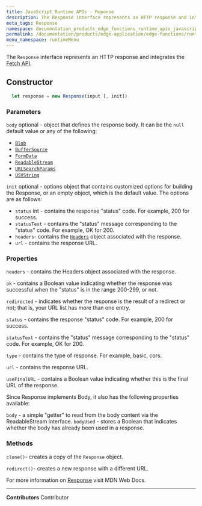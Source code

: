 ```yaml
---
title: JavaScript Runtime APIs - Reponse
description: The Response interface represents an HTTP response and integrates the Fetch API.
meta_tags: Response
namespace: documentation_products_edge_functions_runtime_apis_javascript_response
permalink: /documentation/products/edge-application/edge-functions/runtime-apis/javascript/response/
menu_namespace: runtimeMenu
---
```


The `Response` interface represents an HTTP response and integrates the [Fetch API](/en/documentation/products/edge-application/edge-functions/runtime-apis/javascript/fetch/).

## Constructor

```js
  let response = new Response(input [, init])
```

### Parameters

`body` optional - object that defines the response body. It can be the `null` default value or any of the following:

- [`Blob`](https://developer.mozilla.org/en-US/docs/Web/API/Blob)
- [`BufferSource`](https://developer.mozilla.org/en-US/docs/Web/API/SourceBuffer)
- [`FormData`](https://developer.mozilla.org/en-US/docs/Web/API/FormData)
- [`ReadableStream`](https://developer.mozilla.org/en-US/docs/Web/API/ReadableStream)
- [`URLSearchParams`](https://developer.mozilla.org/en-US/docs/Web/API/URLSearchParams)
- [`USVString`](https://developer.mozilla.org/en-US/docs/Web/API/USVString)

`init` optional - options object that contains customized options for building the Response, or an empty object, which is the default value. The options are as follows:

- `status` int - contains the response "status" code. For example, 200 for success.
- `statusText` - contains the "status" message corresponding to the "status" code. For example, OK for 200.
- `headers`- contains the [`Headers`](https://developer.mozilla.org/en-US/docs/Web/API/Headers) object  associated with the response.
- `url` - contains the response URL.

### Properties

`headers` - contains the Headers object associated with the response.

`ok` - contains a Boolean value indicating whether the response was successful when the "status" is in the range 200-299, or not.

`redirected` - indicates whether the response is the result of a redirect or not; that is, your URL list has more than one entry.

`status` - contains the response "status" code. For example, 200 for success.

`statusText` - contains the "status" message corresponding to the "status" code. For example, OK for 200.

`type` - contains the type of response. For example, basic, cors.

`url` - contains the response URL.

`useFinalURL` - contains a Boolean value indicating whether this is the final URL of the response.

Since Response implements Body, it also has the following properties available:

`body` - a simple "getter" to read from the body content via the ReadableStream interface.
`bodyUsed` - stores a Boolean that indicates whether the body has already been used in a response.

### Methods

`clone()`- creates a copy of the `Response` object.

`redirect()`- creates a new response with a different URL.

For more information on [Response](https://developer.mozilla.org/en-US/docs/Web/API/Response) visit MDN Web Docs.



---


**Contributors** <ContributorList>Contributor</ContributorList>
